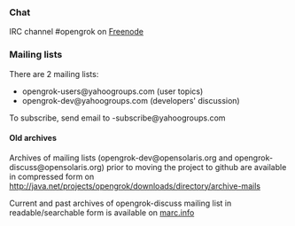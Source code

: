 === Chat ===

IRC channel #opengrok on [http://www.freenode.net Freenode]

=== Mailing lists ===

There are 2 mailing lists:

* opengrok-users@yahoogroups.com (user topics)
* opengrok-dev@yahoogroups.com (developers' discussion)

To subscribe, send email to <mailing_list_name>-subscribe@yahoogroups.com

==== Old archives ====

Archives of mailing lists (opengrok-dev@opensolaris.org and opengrok-discuss@opensolaris.org) prior to moving the project to github are available in compressed form on http://java.net/projects/opengrok/downloads/directory/archive-mails

Current and past archives of opengrok-discuss mailing list in readable/searchable form is available on [http://marc.info/?l=opensolaris-opengrok-discuss&r=1&w=2 marc.info]

